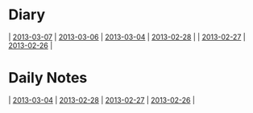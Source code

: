 = Diary =
| [[2013-03-07]] | [[2013-03-06]] | [[2013-03-04]] | [[2013-02-28]] |
| [[2013-02-27]] | [[2013-02-26]] |

= Daily Notes =
| [[2013-03-04]] | [[2013-02-28]] | [[2013-02-27]] | [[2013-02-26]] |



